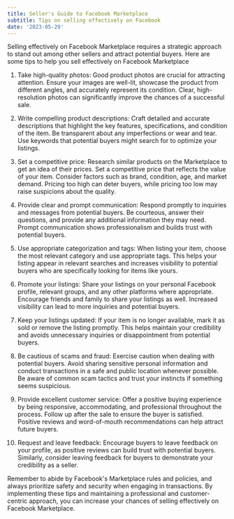 ```yaml
---
title: Seller's Guide to Facebook Marketplace
subtitle: Tips on selling effectively on Facebook
date: '2023-05-29'
---
```


Selling effectively on Facebook Marketplace requires a strategic approach to stand out among other sellers and attract potential buyers. Here are some tips to help you sell effectively on Facebook Marketplace

1. Take high-quality photos: Good product photos are crucial for attracting attention. Ensure your images are well-lit, showcase the product from different angles, and accurately represent its condition. Clear, high-resolution photos can significantly improve the chances of a successful sale.

2. Write compelling product descriptions: Craft detailed and accurate descriptions that highlight the key features, specifications, and condition of the item. Be transparent about any imperfections or wear and tear. Use keywords that potential buyers might search for to optimize your listings.

3. Set a competitive price: Research similar products on the Marketplace to get an idea of their prices. Set a competitive price that reflects the value of your item. Consider factors such as brand, condition, age, and market demand. Pricing too high can deter buyers, while pricing too low may raise suspicions about the quality.

4. Provide clear and prompt communication: Respond promptly to inquiries and messages from potential buyers. Be courteous, answer their questions, and provide any additional information they may need. Prompt communication shows professionalism and builds trust with potential buyers.

5. Use appropriate categorization and tags: When listing your item, choose the most relevant category and use appropriate tags. This helps your listing appear in relevant searches and increases visibility to potential buyers who are specifically looking for items like yours.

6. Promote your listings: Share your listings on your personal Facebook profile, relevant groups, and any other platforms where appropriate. Encourage friends and family to share your listings as well. Increased visibility can lead to more inquiries and potential buyers.

7. Keep your listings updated: If your item is no longer available, mark it as sold or remove the listing promptly. This helps maintain your credibility and avoids unnecessary inquiries or disappointment from potential buyers.

8. Be cautious of scams and fraud: Exercise caution when dealing with potential buyers. Avoid sharing sensitive personal information and conduct transactions in a safe and public location whenever possible. Be aware of common scam tactics and trust your instincts if something seems suspicious.

9. Provide excellent customer service: Offer a positive buying experience by being responsive, accommodating, and professional throughout the process. Follow up after the sale to ensure the buyer is satisfied. Positive reviews and word-of-mouth recommendations can help attract future buyers.

10. Request and leave feedback: Encourage buyers to leave feedback on your profile, as positive reviews can build trust with potential buyers. Similarly, consider leaving feedback for buyers to demonstrate your credibility as a seller.

Remember to abide by Facebook's Marketplace rules and policies, and always prioritize safety and security when engaging in transactions. By implementing these tips and maintaining a professional and customer-centric approach, you can increase your chances of selling effectively on Facebook Marketplace.
